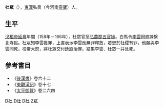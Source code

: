 '''杜眾'''（{{bd|?||?||}}），[[東漢|東漢]]弘農（今河南[[靈寶|靈寶]]）人。

== 生平 ==

[[汉桓帝|汉桓帝]][[延熹|延熹]]年間（158年－166年），杜眾官至[[弘農郡|弘農郡]][[五官掾|五官掾]]。白馬令[[李雲|李雲]]因直諫繫北寺獄。杜眾知李雲獲罪，上書表示李雲應無罪釋放，若忠於社稷有罪，他願與李雲同死。桓帝大怒，將杜眾交付[[廷尉|廷尉]]治罪。結果李雲、杜眾一并处死。

==參考書目==
*《[[後漢書|後漢書]]》卷六十二
*《[[東觀漢記|東觀漢記]]》卷十七
*《[[太平御覽|太平御覽]]》卷二六四


[[Category:東漢政治人物|D杜]]
[[Category:東漢被处决者|D杜]]
[[Category:灵宝人|D杜]]
[[Category:杜姓|Z眾]]